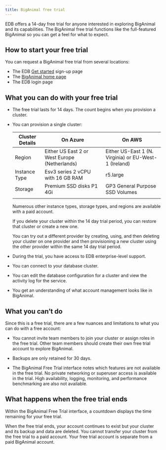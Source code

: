 ```yaml
---
title: BigAnimal free trial
---
```


EDB offers a 14-day free trial for anyone interested in exploring BigAnimal and its capabilities. The BigAnimal free trial functions like the full-featured BigAnimal so you can get a feel for what to expect. 

## How to start your free trial
You can request a BigAnimal free trial from several locations:
- The EDB [Get started](https://www.enterprisedb.com/get-started) sign-up page
- The [BigAnimal home page](https://www.enterprisedb.com/products/biganimal-cloud-postgresql)
- The EDB login page

## What you can do with your free trial
- The free trial lasts for 14 days. The count begins when you provision a cluster. 
- You can provision a single cluster:

  | Cluster Details | On Azure                                      | On AWS                                                |
  | --------------- | --------------------------------------------- | ----------------------------------------------------- |
  | Region          | Either US East 2 or West Europe (Netherlands) | Either US-East 1 (N. Virginia) or EU-West-1 (Ireland) |
  | Instance Type   | Esv3 series 2 vCPU with 16 GB RAM             | r5.large                                              |
  | Storage         | Premium SSD disks P1 4Gi                      | GP3 General Purpose SSD Volumes                       |
  |                 |                                               |                                                       |

   Numerous other instance types, storage types, and regions are available with a paid account.

   If you delete your cluster within the 14 day trial period, you can restore that cluster or create a new one.
   
   You can try out a different provider by creating, using, and then deleting your cluster on one provider and then provisioning a new cluster using the other provider within the same 14 day trial period. 

- During the trial, you have access to EDB enterprise-level support.
- You can connect to your database cluster. 
- You can edit the database configuration for a cluster and view the activity log for the service.
- You get an understanding of what account management looks like in BigAnimal.

## What you can’t do
Since this is a free trial, there are a few nuances and limitations to what you can do with a free account:

- You cannot invite team members to join your cluster or assign roles in the free trial. Other team members should create their own free trial account to explore BigAnimal. 

- Backups are only retained for 30 days. 
- The BigAnimal Free Trial interface notes which features are not available in the free trial. No private networking or superuser access is available in the trial. High availability, logging, monitoring, and performance benchmarking are also not available. 

## What happens when the free trial ends 

Within the BigAnimal Free Trial interface, a countdown displays the time remaining for your free trial. 

When the free trial ends, your account continues to exist but your cluster and its backup and data are deleted. You cannot transfer your cluster from the free trial to a paid account. Your free trial account is separate from a paid BigAnimal account. 
